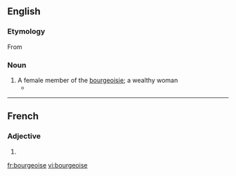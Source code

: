 ==English==

===Etymology===

From {{etyl|fr}} {{term|lang=fr|bourgeoise}}

===Noun===
{{en-noun}}

# A female member of the [[bourgeoisie]]; a wealthy woman
#* {{quote-news|year=2007|date=July 10|author=Richard Eder|title=Some Are Merely Different. Then There Are the French.|work=New York Times|url=http://www.nytimes.com/2007/07/10/books/10eder.html
|passage=She is a right-wing '''bourgeoise'''; he is on the left. }}

----

==French==

===Adjective===
{{fr-adj-form}}

# {{feminine of|bourgeois}}

[[fr:bourgeoise]]
[[vi:bourgeoise]]